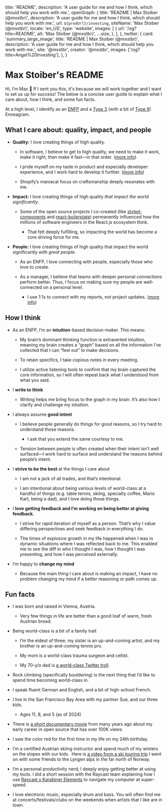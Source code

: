 
  title: 'README',
  description:
    'A user guide for me and how I think, which should help you work with me.',
  openGraph: {
    title: 'README | Max Stoiber (@mxstbr)',
    description:
      'A user guide for me and how I think, which should help you work with me.',
    url: `${prodUrl}/investing`,
    siteName: 'Max Stoiber (@mxstbr)',
    locale: 'en_US',
    type: 'website',
    images: [
      {
        url: '/og?title=README',
        alt: 'Max Stoiber (@mxstbr)',
        ...size,
      },
    ],
  },
  twitter: {
    card: 'summary_large_image',
    title: 'README | Max Stoiber (@mxstbr)',
    description:
      'A user guide for me and how I think, which should help you work with me.',
    site: '@mxstbr',
    creator: '@mxstbr',
    images: ['/og?title=Angel%20Investing'],
  },
}

<Prose>

# Max Stoiber's README

Hi, I’m Max 👋 If I sent you this, it's because we will work together and I want to set us up for success! The below is a concise user guide to explain what I care about, how I think, and some fun facts.

At a high level, I identify as an [ENFP](https://www.16personalities.com/enfp-personality) and a [Type 3](https://www.enneagraminstitute.com/type-3/) (with a bit of [Type 9](https://www.enneagraminstitute.com/type-9/)) Enneagram.

## What I care about: quality, impact, and people

- **Quality:** I love creating things of high quality.

  - In software, I believe to get to high quality, we need to make it work, make it right, then make it fast—in that order. ([more info](https://mxstbr.com/notes/taste#make-it-work-make-it-right-make-it-fastin-that-order))

  - I pride myself on my taste in product and especially developer experience, and I work hard to develop it further. ([more info](https://mxstbr.com/notes/taste))

  - Shopify’s maniacal focus on craftsmanship deeply resonates with me.

- **Impact:** I love creating things of high quality _that impact the world significantly_.

  - Some of the open source projects I co-created (like [styled-components](https://github.com/styled-components/styled-components) and [react-boilerplate](https://github.com/react-boilerplate/react-boilerplate)) permanently influenced how the millions of software engineers in the React.js ecosystem think.

    - That felt deeply fulfilling, so impacting the world has become a core driving force for me.

- **People:** I love creating things of high quality that impact the world significantly _with great people._

  - As an ENFP, I love connecting with people, especially those who love to create.

  - As a manager, I believe that teams with deeper personal connections perform better. Thus, I focus on making sure my people are well-connected on a personal level.

    - I use 1:1s to connect with my reports, not project updates. ([more info](https://mxstbr.com/notes/1-on-1s))

## How I think

- As an ENFP, I’m an **intuition**-based decision-maker. This means:

  - My brain’s dominant thinking function is extraverted intuition, meaning my brain creates a “graph” based on all the information I’ve collected that I can “feel out” to make decisions.

  - To retain specifics, I take copious notes in every meeting.

  - I utilize active listening tools to confirm that my brain captured the core information, so I will often repeat back what I understood from what you said.

- I **write to think**

  - Writing helps me bring focus to the graph in my brain. It’s also how I clarify and challenge my intuition.

- I always assume **good intent**

  - I believe people generally do things for good reasons, so I try hard to understand those reasons.

    - I ask that you extend the same courtesy to me.

  - Tension between people is often created when their intent isn’t well surfaced—I work hard to surface and understand the reasons behind people’s intent.

- I **strive to be the best** at the things I care about

  - I am not a jack of all trades, and that’s intentional.

  - I am intentional about being various levels of world-class at a handful of things (e.g. table tennis, skiing, specialty coffee, Mario Kart, being a dad), and I love doing those things.

- I **love getting feedback and I’m working on being better at giving feedback.**

  - I strive for rapid iteration of myself as a person. That’s why I value differing perspectives and seek feedback in everything I do.

  - The times of explosive growth in my life happened when I was in dynamic situations where I was reflected back to me. This enabled me to see the diff in who I thought I was, how I thought I was presenting, and how I was perceived externally.

- I’m happy to **change my mind**

  - Because the main thing I care about is making an impact, I have no problem changing my mind if a better reasoning or path comes up.

## Fun facts

- I was born and raised in Vienna, Austria.

  - Very few things in life are better than a good loaf of warm, fresh Austrian bread.

- Being world-class is a bit of a family trait

  - I’m the eldest of three; my sister is an up-and-coming artist, and my brother is an up-and-coming tennis pro.

  - My mom is a world-class trauma surgeon and cellist.

  - My 70-y/o dad is [a world-class Twitter troll](https://x.com/stoiber_manfred/status/1675202927051546624/photo/1).

- Rock climbing (specifically bouldering) is the next thing that I’d like to spend time becoming world-class in.

- I speak fluent German and English, and a bit of high-school French.

- I live in the San Francisco Bay Area with my partner Sue, and our three kids.

  - Ages 11, 8, and 5 (as of 2024)

- There is [a short documentary movie](https://www.youtube.com/watch?v=ifq3xhik8tE) from many years ago about my early career in open source that has over 100K views: 

- I saw the color red for the first time in my life on my 24th birthday.

- I’m a certified Austrian skiing instructor and spend much of my winters on the slopes with our kids.  Here is [a video from a ski touring trip](https://www.youtube.com/watch?v=19kDOIwzTfE) I went on with some friends to the Lyngen alps in the far north of Norway.

- I’m a personal productivity nerd; I deeply enjoy getting better at using my tools. I did a short session with the Raycast team explaining how I use [Raycast x Karabiner Elements](https://www.youtube.com/watch?v=m5MDv9qwhU8) to navigate my computer at super-speed.

- I love electronic music, especially drum and bass. You will often find me at concerts/festivals/clubs on the weekends when artists that I like are in town.

</Prose>
